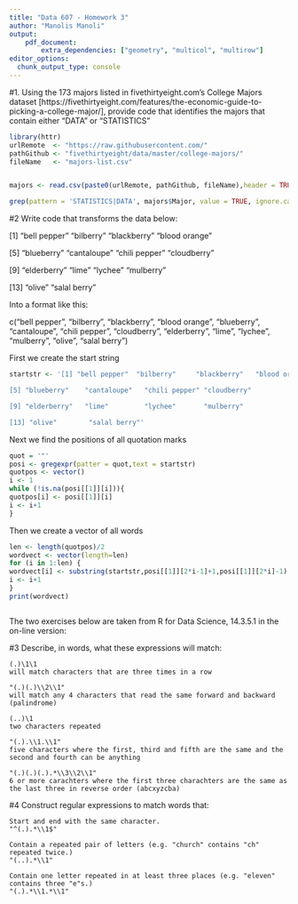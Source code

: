 ---
title: "Data 607 - Homework 3"
author: "Manolis Manoli"
output:
    pdf_document:
        extra_dependencies: ["geometry", "multicol", "multirow"]
editor_options: 
  chunk_output_type: console
---

#1. Using the 173 majors listed in fivethirtyeight.com’s College Majors dataset [https://fivethirtyeight.com/features/the-economic-guide-to-picking-a-college-major/], provide code that identifies the majors that contain either "DATA" or "STATISTICS"

```{r Stat_data_find,eval=TRUE}

library(httr)
urlRemote  <- "https://raw.githubusercontent.com/"
pathGithub <- "fivethirtyeight/data/master/college-majors/"
fileName   <- "majors-list.csv"


majors <- read.csv(paste0(urlRemote, pathGithub, fileName),header = TRUE)

grep(pattern = 'STATISTICS|DATA', majors$Major, value = TRUE, ignore.case = TRUE)

```

#2 Write code that transforms the data below:

[1] "bell pepper"  "bilberry"     "blackberry"   "blood orange"

[5] "blueberry"    "cantaloupe"   "chili pepper" "cloudberry"  

[9] "elderberry"   "lime"         "lychee"       "mulberry"    

[13] "olive"        "salal berry"

Into a format like this:

c("bell pepper", "bilberry", "blackberry", "blood orange", "blueberry", "cantaloupe", "chili pepper", "cloudberry", "elderberry", "lime", "lychee", "mulberry", "olive", "salal berry")

First we create the start string
```{r startstring,eval=TRUE}

startstr <- '[1] "bell pepper"  "bilberry"     "blackberry"   "blood orange"

[5] "blueberry"    "cantaloupe"   "chili pepper" "cloudberry"  

[9] "elderberry"   "lime"         "lychee"       "mulberry"    

[13] "olive"        "salal berry"'

```
Next we find the positions of all quotation marks
```{r find_quotation,eval=TRUE}
quot = '"'
posi <- gregexpr(patter = quot,text = startstr)
quotpos <- vector()
i <- 1
while (!is.na(posi[[1]][i])){
quotpos[i] <- posi[[1]][i]
i <- i+1
}

```
Then we create a vector of all words
```{r create_word_vec,eval=TRUE}

len <- length(quotpos)/2
wordvect <- vector(length=len)
for (i in 1:len) {
wordvect[i] <- substring(startstr,posi[[1]][2*i-1]+1,posi[[1]][2*i]-1)
i <- i+1
}
print(wordvect)



```
The two exercises below are taken from R for Data Science, 14.3.5.1 in the on-line version:

#3 Describe, in words, what these expressions will match:

    (.)\1\1
    will match characters that are three times in a row
    
    "(.)(.)\\2\\1"
    will match any 4 characters that read the same forward and backward (palindrome)
    
    (..)\1
    two characters repeated 
    
    "(.).\\1.\\1"
    five characters where the first, third and fifth are the same and the second and fourth can be anything
    
    "(.)(.)(.).*\\3\\2\\1"
    6 or more carachters where the first three charachters are the same as the last three in reverse order (abcxyzcba)

#4 Construct regular expressions to match words that:

    Start and end with the same character.
    "^(.).*\\1$"
    
    Contain a repeated pair of letters (e.g. "church" contains "ch" repeated twice.)
    "(..).*\\1"
    
    Contain one letter repeated in at least three places (e.g. "eleven" contains three "e"s.)
    "(.).*\\1.*\\1"
